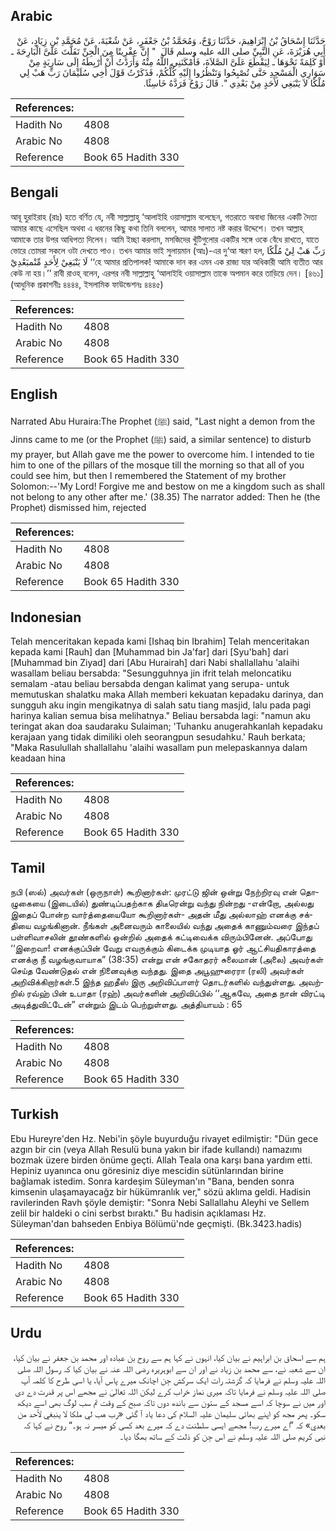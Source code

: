 ## Arabic


<div dir="rtl" lang="ar" style={{fontSize:'larger',backgroundColor:'#f8f9fa',padding:20}}>
حَدَّثَنَا إِسْحَاقُ بْنُ إِبْرَاهِيمَ، حَدَّثَنَا رَوْحٌ، وَمُحَمَّدُ بْنُ جَعْفَرٍ، عَنْ شُعْبَةَ، عَنْ مُحَمَّدِ بْنِ زِيَادٍ، عَنْ أَبِي هُرَيْرَةَ، عَنِ النَّبِيِّ صلى الله عليه وسلم قَالَ ‏ "‏ إِنَّ عِفْرِيتًا مِنَ الْجِنِّ تَفَلَّتَ عَلَىَّ الْبَارِحَةَ ـ أَوْ كَلِمَةً نَحْوَهَا ـ لِيَقْطَعَ عَلَىَّ الصَّلاَةَ، فَأَمْكَنَنِي اللَّهُ مِنْهُ وَأَرَدْتُ أَنْ أَرْبِطَهُ إِلَى سَارِيَةٍ مِنْ سَوَارِي الْمَسْجِدِ حَتَّى تُصْبِحُوا وَتَنْظُرُوا إِلَيْهِ كُلُّكُمْ، فَذَكَرْتُ قَوْلَ أَخِي سُلَيْمَانَ رَبِّ هَبْ لِي مُلْكًا لاَ يَنْبَغِي لأَحَدٍ مِنْ بَعْدِي ‏"‏‏.‏ قَالَ رَوْحٌ فَرَدَّهُ خَاسِئًا‏.‏
</div>
<div style={{backgroundColor:'#f8f9fa',padding:20, marginBottom: 10}}><table> <thead> <tr> <th>References:</th> <th></th> </tr> </thead> <tbody><tr><td>Hadith No</td><td>4808</td></tr><tr><td>Arabic No</td><td>4808</td></tr><tr><td>Reference</td><td>Book 65 Hadith 330</td></tr></tbody></table></div>

## Bengali


<div dir="ltr" lang="bn" style={{fontSize:'larger',backgroundColor:'#f8f9fa',padding:20}}>
আবূ হুরাইরাহ (রাঃ) হতে বর্ণিত যে, নবী সাল্লাল্লাহু ‘আলাইহি ওয়াসাল্লাম বলেছেন, গতরাতে অবাধ্য জিনের একটি দৈত্য আমার কাছে এসেছিল অথবা এ ধরনের কিছু কথা তিনি বললেন, আমার সালাত নষ্ট করার উদ্দেশে। তখন আল্লাহ্ আমাকে তার উপর আধিপত্য দিলেন। আমি ইচ্ছা করলাম, মসজিদের খুঁটিগুলোর একটির সঙ্গে ওকে বেঁধে রাখতে, যাতে ভোরে তোমরা সকলে ওটা দেখতে পাও। তখন আমার ভাই সুলায়মান (আঃ)-এর দু‘আ স্মরণ হল, رَبِّ هَبْ لِيْ مُلْكًا لَا يَنْبَغِيْ لِأَحَدٍ مِّنْمبَعْدِيْ ‘‘হে আমার প্রতিপালক! আমাকে দান কর এমন এক রাজ্য যার অধিকারী আমি ব্যতীত আর কেউ না হয়।’’ রাবী রাওহ্ বলেন, এরপর নবী সাল্লাল্লাহু ‘আলাইহি ওয়াসাল্লাম তাকে অপমান করে তাড়িয়ে দেন। [৪৬১] (আধুনিক প্রকাশনীঃ ৪৪৪৪, ইসলামিক ফাউন্ডেশনঃ ৪৪৪৫)
</div>
<div style={{backgroundColor:'#f8f9fa',padding:20, marginBottom: 10}}><table> <thead> <tr> <th>References:</th> <th></th> </tr> </thead> <tbody><tr><td>Hadith No</td><td>4808</td></tr><tr><td>Arabic No</td><td>4808</td></tr><tr><td>Reference</td><td>Book 65 Hadith 330</td></tr></tbody></table></div>

## English


<div dir="ltr" lang="en" style={{fontSize:'larger',backgroundColor:'#f8f9fa',padding:20}}>
Narrated Abu Huraira:The Prophet (ﷺ) said, "Last night a demon from the Jinns came to me (or the Prophet (ﷺ) said, a similar sentence) to disturb my prayer, but Allah gave me the power to overcome him. I intended to tie him to one of the pillars of the mosque till the morning so that all of you could see him, but then I remembered the Statement of my brother Solomon:--'My Lord! Forgive me and bestow on me a kingdom such as shall not belong to any other after me.' (38.35) The narrator added: Then he (the Prophet) dismissed him, rejected
</div>
<div style={{backgroundColor:'#f8f9fa',padding:20, marginBottom: 10}}><table> <thead> <tr> <th>References:</th> <th></th> </tr> </thead> <tbody><tr><td>Hadith No</td><td>4808</td></tr><tr><td>Arabic No</td><td>4808</td></tr><tr><td>Reference</td><td>Book 65 Hadith 330</td></tr></tbody></table></div>

## Indonesian


<div dir="ltr" lang="id" style={{fontSize:'larger',backgroundColor:'#f8f9fa',padding:20}}>
Telah menceritakan kepada kami [Ishaq bin Ibrahim] Telah menceritakan kepada kami [Rauh] dan [Muhammad bin Ja'far] dari [Syu'bah] dari [Muhammad bin Ziyad] dari [Abu Hurairah] dari Nabi shallallahu 'alaihi wasallam beliau bersabda: "Sesungguhnya jin ifrit telah meloncatiku semalam -atau beliau bersabda dengan kalimat yang serupa- untuk memutuskan shalatku maka Allah memberi kekuatan kepadaku darinya, dan sungguh aku ingin mengikatnya di salah satu tiang masjid, lalu pada pagi harinya kalian semua bisa melihatnya." Beliau bersabda lagi: "namun aku teringat akan doa saudaraku Sulaiman; 'Tuhanku anugerahkanlah kepadaku kerajaan yang tidak dimiliki oleh seorangpun sesudahku.' Rauh berkata; "Maka Rasulullah shallallahu 'alaihi wasallam pun melepaskannya dalam keadaan hina
</div>
<div style={{backgroundColor:'#f8f9fa',padding:20, marginBottom: 10}}><table> <thead> <tr> <th>References:</th> <th></th> </tr> </thead> <tbody><tr><td>Hadith No</td><td>4808</td></tr><tr><td>Arabic No</td><td>4808</td></tr><tr><td>Reference</td><td>Book 65 Hadith 330</td></tr></tbody></table></div>

## Tamil


<div dir="ltr" lang="ta" style={{fontSize:'larger',backgroundColor:'#f8f9fa',padding:20}}>
நபி (ஸல்) அவர்கள் (ஒருநாள்) கூறினார்கள்: முரட்டு ஜின் ஒன்று நேற்றிரவு என் தொழுகையை (இடையில்) துண்டிப்பதற்காக திடீரென்று வந்து நின்றது -என்றோ, அல்லது இதைப் போன்ற வார்த்தையையோ கூறினார்கள்- அதன் மீது அல்லாஹ் எனக்கு சக்தியை வழங்கினான். நீங்கள் அனைவரும் காலையில் வந்து அதைக் காணும்வரை இந்தப் பள்ளிவாசலின் தூண்களில் ஒன்றில் அதைக் கட்டிவைக்க விரும்பினேன். அப்போது ‘‘இறைவா! எனக்குப்பின் வேறு எவருக்கும் கிடைக்க முடியாத ஓர் ஆட்சியதிகாரத்தை எனக்கு நீ வழங்குவாயாக” (38:35) என்று என் சகோதரர் சுலைமான் (அலை) அவர்கள் செய்த வேண்டுதல் என் நினைவுக்கு வந்தது. இதை அபூஹுரைரா (ரலி) அவர்கள் அறிவிக்கிறார்கள்.5 இந்த ஹதீஸ் இரு அறிவிப்பாளர் தொடர்களில் வந்துள்ளது. அவற்றில் ரவ்ஹ் பின் உபாதா (ரஹ்) அவர்களின் அறிவிப்பில் ‘‘ஆகவே, அதை நான் விரட்டி அடித்துவிட்டேன்” என்றும் இடம் பெற்றுள்ளது. அத்தியாயம் : 65
</div>
<div style={{backgroundColor:'#f8f9fa',padding:20, marginBottom: 10}}><table> <thead> <tr> <th>References:</th> <th></th> </tr> </thead> <tbody><tr><td>Hadith No</td><td>4808</td></tr><tr><td>Arabic No</td><td>4808</td></tr><tr><td>Reference</td><td>Book 65 Hadith 330</td></tr></tbody></table></div>

## Turkish


<div dir="ltr" lang="tr" style={{fontSize:'larger',backgroundColor:'#f8f9fa',padding:20}}>
Ebu Hureyre'den Hz. Nebi'in şöyle buyurduğu rivayet edilmiştir: "Dün gece azgın bir cin (veya Allah Resulü buna yakın bir ifade kullandı) namazımı bozmak üzere birden önüme geçti. Allah Teala ona karşı bana yardım etti. Hepiniz uyanınca onu göresiniz diye mescidin sütünlarından birine bağlamak istedim. Sonra kardeşim Süleyman'ın "Bana, benden sonra kimsenin ulaşamayacağz bir hükümranlık ver," sözü aklıma geldi. Hadisin ravilerinden Ravh şöyle demiştir: "Sonra Nebi Sallallahu Aleyhi ve Sellem zelil bir haldeki o cini serbst bıraktı." Bu hadisin açıklaması Hz. Süleyman'dan bahseden Enbiya Bölümü'nde geçmişti. (Bk.3423.hadis)
</div>
<div style={{backgroundColor:'#f8f9fa',padding:20, marginBottom: 10}}><table> <thead> <tr> <th>References:</th> <th></th> </tr> </thead> <tbody><tr><td>Hadith No</td><td>4808</td></tr><tr><td>Arabic No</td><td>4808</td></tr><tr><td>Reference</td><td>Book 65 Hadith 330</td></tr></tbody></table></div>

## Urdu


<div dir="rtl" lang="ur" style={{fontSize:'larger',backgroundColor:'#f8f9fa',padding:20}}>
ہم سے اسحاق بن ابراہیم نے بیان کیا، انہوں نے کہا ہم سے روح بن عبادہ اور محمد بن جعفر نے بیان کیا، ان سے شعبہ نے، سے محمد بن زیاد نے اور ان سے ابوہریرہ رضی اللہ عنہ نے بیان کیا کہ رسول اللہ صلی اللہ علیہ وسلم نے فرمایا کہ گزشتہ رات ایک سرکش جِن اچانک میرے پاس آیا، یا اسی طرح کا کلمہ آپ صلی اللہ علیہ وسلم نے فرمایا تاکہ میری نماز خراب کرے لیکن اللہ تعالیٰ نے مجھے اس پر قدرت دے دی اور میں نے سوچا کہ اسے مسجد کے ستون سے باندھ دوں تاکہ صبح کے وقت تم سب لوگ بھی اسے دیکھ سکو۔ پھر مجھ کو اپنے بھائی سلیمان علیہ السلام کی دعا یاد آ گئی «رب هب لي ملكا لا ينبغي لأحد من بعدي» کہ ”اے میرے رب! مجھے ایسی سلطنت دے کہ میرے بعد کسی کو میسر نہ ہو۔“ روح نے کہا کہ نبی کریم صلی اللہ علیہ وسلم نے اس جِن کو ذلت کے ساتھ بھگا دیا۔
</div>
<div style={{backgroundColor:'#f8f9fa',padding:20, marginBottom: 10}}><table> <thead> <tr> <th>References:</th> <th></th> </tr> </thead> <tbody><tr><td>Hadith No</td><td>4808</td></tr><tr><td>Arabic No</td><td>4808</td></tr><tr><td>Reference</td><td>Book 65 Hadith 330</td></tr></tbody></table></div>
